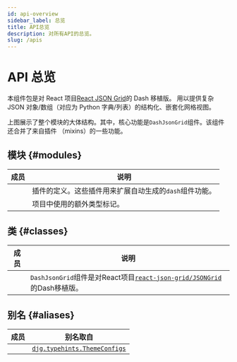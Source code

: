 ```yaml
---
id: api-overview
sidebar_label: 总览
title: API总览
description: 对所有API的总览。
slug: /apis
---
```




# API 总览

<APITopBar type="package" source="__init__.py" />

本组件包是对 React 项目[React JSON Grid<IconExternalLink/>][git-react-json-grid]的 Dash 移植版。
用以提供复杂 JSON 对象/数组（对应为 Python 字典/列表）的结构化、嵌套化网格视图。

<div className="mb-default">
  <ThemedImage
    alt="Docusaurus themed image"
    sources={{
      light: useBaseUrl("/img/overview-light.svg"),
      dark: useBaseUrl("/img/overview-dark.svg"),
    }}
  />
</div>

上图展示了整个模块的大体结构。其中，核心功能是`DashJsonGrid`组件。该组件还合并了来自插件
（mixins）的一些功能。

## 模块 {#modules}

|                                            成员                                            | <center>说明</center>                                  |
| :----------------------------------------------------------------------------------------: | :----------------------------------------------------- |
|    [<IconObjType type="module" hasText={true} text="mixins"/>](./apis/mixins/index.mdx)    | 插件的定义。这些插件用来扩展自动生成的`dash`组件功能。 |
| [<IconObjType type="module" hasText={true} text="typehints"/>](./apis/typehints/index.mdx) | 项目中使用的额外类型标记。                             |

## 类 {#classes}

|                                           成员                                            | <center>说明</center>                                                                                           |
| :---------------------------------------------------------------------------------------: | :-------------------------------------------------------------------------------------------------------------- |
| [<IconObjType type="class" hasText={true} text="DashJsonGrid"/>](./apis/DashJsonGrid.mdx) | `DashJsonGrid`组件是对React项目[`react-json-grid/JSONGrid`<IconExternalLink/>][link-jsongrid]的Dash移植版。 |

## 别名 {#aliases}

|                             成员                              | <center>别名取自</center>                                         |
| :-----------------------------------------------------------: | :---------------------------------------------------------------- |
| <IconObjType type="type" hasText={true} text="ThemeConfigs"/> | [`djg.typehints.ThemeConfigs`](./apis/typehints/ThemeConfigs.mdx) |

[git-react-json-grid]: https://github.com/RedHeadphone/react-json-grid
[link-jsongrid]: https://github.com/RedHeadphone/react-json-grid?tab=readme-ov-file#props
